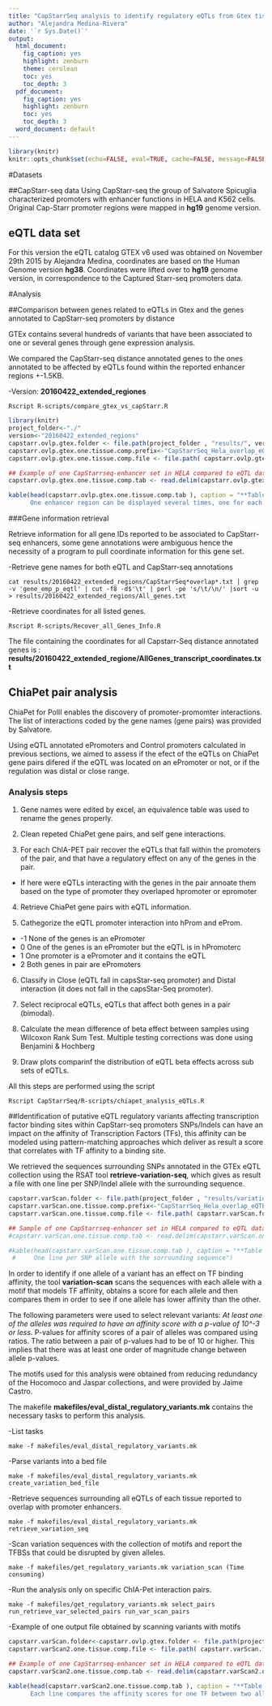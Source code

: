 ```yaml
---
title: "CapStarrSeq analysis to identify regulatory eQTLs from Gtex tissues"
author: "Alejandra Medina-Rivera"
date: '`r Sys.Date()`'
output:
  html_document:
    fig_caption: yes
    highlight: zenburn
    theme: cerulean
    toc: yes
    toc_depth: 3
  pdf_document:
    fig_caption: yes
    highlight: zenburn
    toc: yes
    toc_depth: 3
  word_document: default
---
```




```r
library(knitr)
knitr::opts_chunk$set(echo=FALSE, eval=TRUE, cache=FALSE, message=FALSE, warning=FALSE, comment = "")
```
#Datasets

##CapStarr-seq data
Using CapStarr-seq the group of Salvatore Spicuglia characterized promoters with enhancer functions in HELA and K562 cells. 
Original Cap-Starr promoter regions were mapped in **hg19** genome version.

## eQTL data set
For this version the eQTL catalog GTEX v6 used was obtained on November 29th 2015 by Alejandra Medina, coordinates are based on the Human Genome version **hg38**.
Coordinates were lifted over to  **hg19** genome version, in correspondence to the Captured Starr-seq promoters data.

#Analysis



##Comparison between genes related to eQTLs in Gtex and the genes annotated to CapStarr-seq promoters by distance

GTEx contains several hundreds of variants that have been associated to one or several genes through gene expression analysis. 

We compared the CapStarr-seq distance annotated genes to the ones annotated to be affected by eQTLs found within the reported enhancer regions +-1.5KB.

-Version: **20160422_extended_regiones**

```
Rscript R-scripts/compare_gtex_vs_capStarr.R
```


```r
library(knitr)
project_folder<-"./"
version<-"20160422_extended_regions"
capstarr.ovlp.gtex.folder <- file.path(project_folder , "results/", version)
capstarr.ovlp.gtex.one.tissue.comp.prefix<-"CapStarrSeq_Hela_overlap_eQTL_Heart_Atrial_Appendage"
capstarr.ovlp.gtex.one.tissue.comp.file <- file.path( capstarr.ovlp.gtex.folder, paste(capstarr.ovlp.gtex.one.tissue.comp.prefix, ".txt",sep=""))

## Example of one CapStarrseq-enhancer set in HELA compared to eQTL data in Heart_Atrial_Appendage
capstarr.ovlp.gtex.one.tissue.comp.tab <- read.delim(capstarr.ovlp.gtex.one.tissue.comp.file, header=TRUE )

kable(head(capstarr.ovlp.gtex.one.tissue.comp.tab ), caption = "**Table 1.** Top of a compartive file between CapStarrseq enhancer annotations and eQTL data for one tissue: *Heart Atrial Appendage*.
      One enhancer region can be displayed several times, one for each eQTL SNP it overlaps")

```

###Gene information retrieval

Retrieve information for all gene IDs reported to be associated to CapStarr-seq enhancers, some gene annotations were ambiguous hence the necessity of a program to pull coordinate information for this gene set.


-Retrieve gene names for both eQTL and CapStarr-seq annotations
```
cat results/20160422_extended_regions/CapStarrSeq*overlap*.txt | grep -v 'gene_emp_p_eqtl' | cut -f8 -d$'\t' | perl -pe 's/\t/\n/' |sort -u > results/20160422_extended_regions/All_genes.txt
```

-Retrieve coordinates for all listed genes.

```
Rscript R-scripts/Recover_all_Genes_Info.R
```

The file containing the coordinates for all Capstarr-Seq distance annotated genes is : **results/20160422_extended_regione/AllGenes_transcript_coordinates.txt**



## ChiaPet pair analysis

ChiaPet for PolII enables the discovery of promoter-promomter interactions.
The list of interactions coded by the gene names (gene pairs) was provided by Salvatore.

Using eQTL annotated ePromoters and Control promoters calculated in previous sections, we aimed to assess if the efect of the eQTLs on ChiaPet gene pairs difered if the eQTL was located on an ePromoter or not, or if the regulation was distal or close range.

### Analysis steps

1. Gene names were edited by excel, an equivalence table was used to rename the genes properly.

2. Clean repeted ChiaPet gene pairs, and self gene interactions.

3. For each ChIA-PET pair recover the eQTLs that fall within the promoters of the pair, and that have a regulatory effect on any of the genes in the pair.

  + If here were eQTLs interacting with the genes in the pair annoate them based on the type of promoter they overlaped hpromoter or epromoter

4. Retrieve ChiaPet gene pairs with eQTL information.

5. Cathegorize the eQTL promoter interaction into hProm and eProm.

+ -1  None of the genes is an ePromoter
+ 0 One of the genes is an ePromoter but the eQTL is in hPromoterc
+ 1 One promoter is a ePromoter and it contains the eQTL
+ 2 Both genes in pair are ePromoters

6. Classify in Close (eQTL fall in capsStar-seq promoter) and Distal interaction (it does not fall in the capsStar-Seq promoter).

7. Select reciprocal eQTLs, eQTLs that affect both genes in a pair (bimodal).

8. Calculate the  mean difference of beta effect between samples using Wilcoxon Rank Sum Test. Multiple testing corrections was done using Benjamini & Hochberg

9. Draw plots comparinf the distribution of eQTL beta effects across sub sets of eQTLs.

All this steps are performed using the script 
```
Rscript CapStarrSeq/R-scripts/chiapet_analysis_eQTLs.R
```

##Identification of putative eQTL regulatory variants affecting transcription factor binding sites within CapStarr-seq promoters
SNPs/Indels can have an impact on the affinity of Transcription Factors (TFs), this affinity can be modeled using pattern-matching approaches which deliver as result a score that correlates with TF affinity to a binding site. 

We retrieved the sequences surrounding SNPs annotated in the GTEx eQTL collection using the RSAT tool **retrieve-variation-seq**, which gives as result a file with one line per SNP/Indel allele with the surrounding sequence.

```r

capstarr.varScan.folder <- file.path(project_folder , "results/variation_scan", version)
capstarr.varScan.one.tissue.comp.prefix<-"CapStarrSeq_Hela_overlap_eQTL_Uterus"
capstarr.varScan.one.tissue.comp.file <- file.path( capstarr.varScan.folder, paste(capstarr.varScan.one.tissue.comp.prefix, ".varSeq",sep=""))

## Sample of one CapStarrseq-enhancer set in HELA compared to eQTL data in Heart_Atrial_Appendage
#capstarr.varScan.one.tissue.comp.tab <- read.delim(capstarr.varScan.one.tissue.comp.file, header=TRUE )

#kable(head(capstarr.varScan.one.tissue.comp.tab ), caption = "**Table 2.** Top of a *retrieve-variation-seq* result.
 #     One line per SNP allele with the sorrounding sequence")

```

In order to identify if one allele of a variant has an effect on TF binding affinity, the tool **variation-scan** scans the sequences with each allele with a motif that models TF affinity, obtains a score for each allele and then compares them in order to see if one allele has lower affinity than the other.

The following parameters were used to select relevant variants:
*At least one of the alleles was required to have an affinity score with a p-value of 10^-3 or less.
*P-values for affinity scores of a pair of alleles was compared using ratios. The ratio between a pair of p-values had to be of 10 or higher. This implies that there was at least one order of magnitude change between allele p-values.

The motifs used for this analysis were obtained from reducing redundancy of the Hocomoco and Jaspar collections, and were provided by Jaime Castro. 

The makefile **makefiles/eval_distal_regulatory_variants.mk** contains the necessary tasks to perform this analysis.

-List tasks
```
make -f makefiles/eval_distal_regulatory_variants.mk 
```

-Parse variants into a bed file

```
make -f makefiles/eval_distal_regulatory_variants.mk create_variation_bed_file
```

-Retrieve sequences surrounding all eQTLs of each tissue reported to overlap with promoter enhancers.

```
make -f makefiles/eval_distal_regulatory_variants.mk retrieve_variation_seq
```

-Scan variation sequences with the collection of motifs and report the TFBSs that could be disrupted by given alleles. 

```
make -f makefiles/get_regulatory_variants.mk variation_scan (Time consuming)
```

-Run the analysis only on specific ChIA-Pet interaction pairs. 

```
make -f makefiles/get_regulatory_variants.mk select_pairs run_retrieve_var_selected_pairs run_var_scan_pairs
```

-Example of one output file obtained by scanning variants with motifs

```r
capstarr.varScan.folder<-capstarr.ovlp.gtex.folder <- file.path(project_folder , "results/", "chia_pet20160601/variation-scan/")
capstarr.varScan2.one.tissue.comp.file <- file.path( capstarr.varScan.folder, paste("distal_effect_eQTLs_allClusteredMotifs_pairs_crispr_varscan_pval1e-3_pratio10_allClusteredMotifssorted_annotations.txt",sep=""))

## Example of one CapStarrseq-enhancer set in HELA compared to eQTL data in Heart_Atrial_Appendage
capstarr.varScan2.one.tissue.comp.tab <- read.delim(capstarr.varScan2.one.tissue.comp.file, header=TRUE )

kable(head(capstarr.varScan2.one.tissue.comp.tab ), caption = "**Table 2.** Top of a *variation-scan* result.
      Each line compares the affinity scores for one TF between two alleles of a variant ")

```
